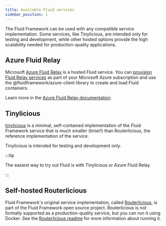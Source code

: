 ```yaml
---
title: Available Fluid services
sidebar_position: 1
---
```



The Fluid Framework can be used with any compatible service implementation. Some services, like Tinylicious, are intended only for testing and development, while other hosted options provide the high scalability needed for production-quality applications.

## Azure Fluid Relay

Microsoft [Azure Fluid Relay](https://aka.ms/azurefluidrelay) is a hosted Fluid service. You can [provision Fluid Relay services](https://docs.microsoft.com/azure/azure-fluid-relay/how-tos/provision-fluid-azure-portal) as part of your Microsoft Azure subscription and use the <PackageLink packageName="azure-client">@fluidframework/azure-client</PackageLink> library to create and load Fluid containers.

Learn more in the [Azure Fluid Relay documentation](https://aka.ms/azurefluidrelaydocs).

## Tinylicious

[tinylicious](https://www.npmjs.com/package/tinylicious) is a minimal, self-contained implementation of the Fluid Framework service that is much smaller (tinier!) than Routerlicious, the reference implementation of the service.

Tinylicious is intended for testing and development only.

:::tip

The easiest way to try out Fluid is with Tinylicious or Azure Fluid Relay.

:::

## Self-hosted Routerlicious

Fluid Framework's original service implementation, called [Routerlicious][r11s], is part of the Fluid Framework open source project. Routerlicious is not formally supported as a production-quality service, but you can run it using Docker. See the [Routerlicious readme][r11s] for more information about running it.

[r11s]: https://github.com/microsoft/FluidFramework/tree/main/server
